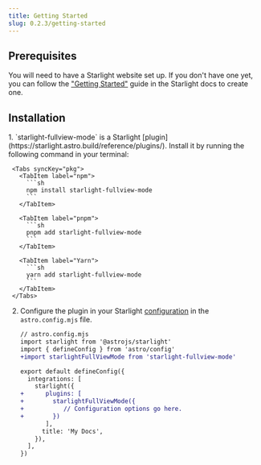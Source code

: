 ```yaml
---
title: Getting Started
slug: 0.2.3/getting-started
---
```


## Prerequisites

You will need to have a Starlight website set up.
If you don't have one yet, you can follow the ["Getting Started"](https://starlight.astro.build/getting-started) guide in the Starlight docs to create one.

## Installation


<Steps>
  1. `starlight-fullview-mode` is a Starlight [plugin](https://starlight.astro.build/reference/plugins/). Install it by running the following command in your terminal:

     <Tabs syncKey="pkg">
       <TabItem label="npm">
         ```sh
         npm install starlight-fullview-mode
         ```
       </TabItem>

       <TabItem label="pnpm">
         ```sh
         pnpm add starlight-fullview-mode
         ```
       </TabItem>

       <TabItem label="Yarn">
         ```sh
         yarn add starlight-fullview-mode
         ```
       </TabItem>
     </Tabs>

  2. Configure the plugin in your Starlight [configuration](https://starlight.astro.build/reference/configuration/#plugins) in the `astro.config.mjs` file.

     ```diff lang="js"
     // astro.config.mjs
     import starlight from '@astrojs/starlight'
     import { defineConfig } from 'astro/config'
     +import starlightFullViewMode from 'starlight-fullview-mode'

     export default defineConfig({
       integrations: [
         starlight({
     +      plugins: [
     +        starlightFullViewMode({
     +           // Configuration options go here.
     +        })
            ],
           title: 'My Docs',
         }),
       ],
     })
     ```
</Steps>
